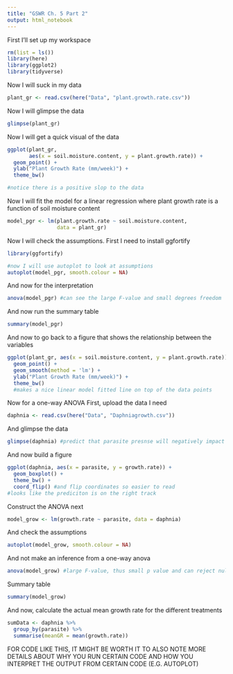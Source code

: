 ```yaml
---
title: "GSWR Ch. 5 Part 2"
output: html_notebook
---
```


First I'll set up my workspace
```r
rm(list = ls())
library(here)
library(ggplot2)
library(tidyverse)
```

Now I will suck in my data
```r
plant_gr <- read.csv(here("Data", "plant.growth.rate.csv"))
```

Now I will glimpse the data
```r
glimpse(plant_gr)
```


Now I will get a quick visual of the data
```r
ggplot(plant_gr,
       aes(x = soil.moisture.content, y = plant.growth.rate)) +
  geom_point() +
  ylab("Plant Growth Rate (mm/week)") +
  theme_bw()

#notice there is a positive slop to the data
```

Now I will fit the model for a linear regression where plant growth rate is a function of soil moisture content
```r
model_pgr <- lm(plant.growth.rate ~ soil.moisture.content, 
                data = plant_gr)
```

Now I will check the assumptions. First I need to install ggfortify
```r
library(ggfortify)

#now I will use autoplot to look at assumptions
autoplot(model_pgr, smooth.colour = NA)
```

And now for the interpretation
```r
anova(model_pgr) #can see the large F-value and small degrees freedom 
```

And now run the summary table
```r
summary(model_pgr)
```

And now to go back to a figure that shows the relationship between the variables
```r
ggplot(plant_gr, aes(x = soil.moisture.content, y = plant.growth.rate)) +
  geom_point() +
  geom_smooth(method = 'lm') +
  ylab("Plant Growth Rate (mm/week)") +
  theme_bw()
  #makes a nice linear model fitted line on top of the data points 
```

Now for a one-way ANOVA 
First, upload the data I need 
```r
daphnia <- read.csv(here("Data", "Daphniagrowth.csv"))
```

And glimpse the data
```r
glimpse(daphnia) #predict that parasite presnse will negatively impact growth rate
```

And now build a figure
```r
ggplot(daphnia, aes(x = parasite, y = growth.rate)) +
  geom_boxplot() +
  theme_bw() +
  coord_flip() #and flip coordinates so easier to read
#looks like the prediciton is on the right track
```

Construct the ANOVA next
```r
model_grow <- lm(growth.rate ~ parasite, data = daphnia)
```

And check the assumptions
```r
autoplot(model_grow, smooth.colour = NA)
```

And not make an inference from a one-way anova
```r
anova(model_grow) #large F-value, thus small p value and can reject null hypothesis (there is no difference between growth rates)
```

Summary table
```r
summary(model_grow)
```

And now, calculate the actual mean growth rate for the different treatments
```r
sumData <- daphnia %>%
  group_by(parasite) %>%
  summarise(meanGR = mean(growth.rate))
```

FOR CODE LIKE THIS, IT MIGHT BE WORTH IT TO ALSO NOTE MORE DETAILS ABOUT WHY YOU RUN CERTAIN CODE AND HOW YOU INTERPRET THE OUTPUT FROM CERTAIN CODE (E.G. AUTOPLOT)


